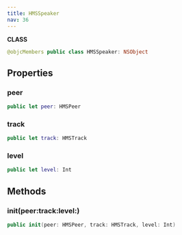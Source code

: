 ```yaml
---
title: HMSSpeaker
nav: 36
---
```


**CLASS**

```swift
@objcMembers public class HMSSpeaker: NSObject
```

## Properties

### peer

```swift
public let peer: HMSPeer
```

### track

```swift
public let track: HMSTrack
```

### level

```swift
public let level: Int
```

## Methods

### init(peer:track:level:)

```swift
public init(peer: HMSPeer, track: HMSTrack, level: Int)
```
